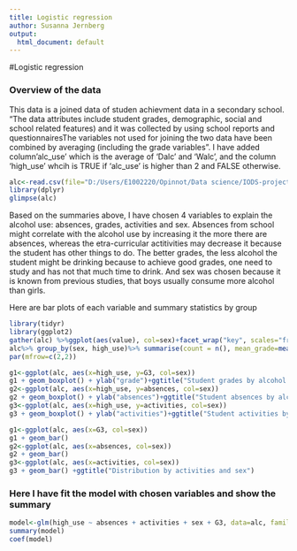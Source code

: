 ```yaml
---
title: Logistic regression
author: Susanna Jernberg
output:
  html_document: default
---
```

#Logistic regression

### Overview of the data

This data is a joined data of studen achievment data in a secondary school. "The data attributes include student grades, demographic, social and school related features) and it was collected by using school reports and questionnairesThe variables not used for joining the two data have been combined by averaging (including the grade variables". I have added column'alc_use' which is the average of 'Dalc' and 'Walc', and the column 'high_use' whcih is TRUE if 'alc_use' is higher than 2 and FALSE otherwise.

```r
alc<-read.csv(file="D:/Users/E1002220/Opinnot/Data science/IODS-project/data/alc_data.csv", sep="\t")
library(dplyr)
glimpse(alc)
```

Based on the summaries above, I have chosen 4 variables to explain the alcohol use: absences, grades, activities and sex. Absences from school might correlate with the alcohol use by increasing it the more there are absences, whereas the etra-curricular actitivities may decrease it because the student has other things to do. The better grades, the less alcohol the student might be drinking because to achieve good grades, one need to study and has not that much time to drink. And sex was chosen because it is known from previous studies, that boys usually consume more alcohol than girls.

Here are bar plots of each variable and summary statistics by group
```r
library(tidyr)
library(ggplot2)
gather(alc) %>%ggplot(aes(value), col=sex)+facet_wrap("key", scales="free")+geom_bar()
alc%>% group_by(sex, high_use)%>% summarise(count = n(), mean_grade=mean(G3))
par(mfrow=c(2,2))

g1<-ggplot(alc, aes(x=high_use, y=G3, col=sex))
g1 + geom_boxplot() + ylab("grade")+ggtitle("Student grades by alcohol consumption and sex")
g2<-ggplot(alc, aes(x=high_use, y=absences, col=sex))
g2 + geom_boxplot() + ylab("absences")+ggtitle("Student absences by alcohol consumption and sex")
g3<-ggplot(alc, aes(x=high_use, y=activities, col=sex))
g3 + geom_boxplot() + ylab("activities")+ggtitle("Student activities by alcohol consumption and sex")

g1<-ggplot(alc, aes(x=G3, col=sex))
g1 + geom_bar()
g2<-ggplot(alc, aes(x=absences, col=sex))
g2 + geom_bar()
g3<-ggplot(alc, aes(x=activities, col=sex))
g3 + geom_bar() +ggtitle("Distribution by activities and sex")
```

### Here I have fit the model with chosen variables and show the summary
```r
model<-glm(high_use ~ absences + activities + sex + G3, data=alc, family="binomial")
summary(model)
coef(model)
```
